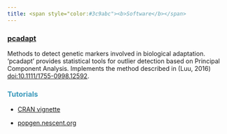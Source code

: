 ```yaml
---
title: <span style="color:#3c9abc"><b>Software</b></span>
---
```


### <a href="https://cran.r-project.org/web/packages/pcadapt/index.html">pcadapt</a>


Methods to detect genetic markers involved in biological adaptation. 'pcadapt' provides statistical tools for outlier detection based on Principal Component Analysis. Implements the method described in (Luu, 2016) <doi:10.1111/1755-0998.12592>.

### <span style="color:#3c9abc"><b>Tutorials</b></span>

- [CRAN vignette](https://cran.r-project.org/web/packages/pcadapt/vignettes/pcadapt.html)

- [popgen.nescent.org](http://popgen.nescent.org/2016-01-26-SNP-selection.html#section-2-pcadapt)

